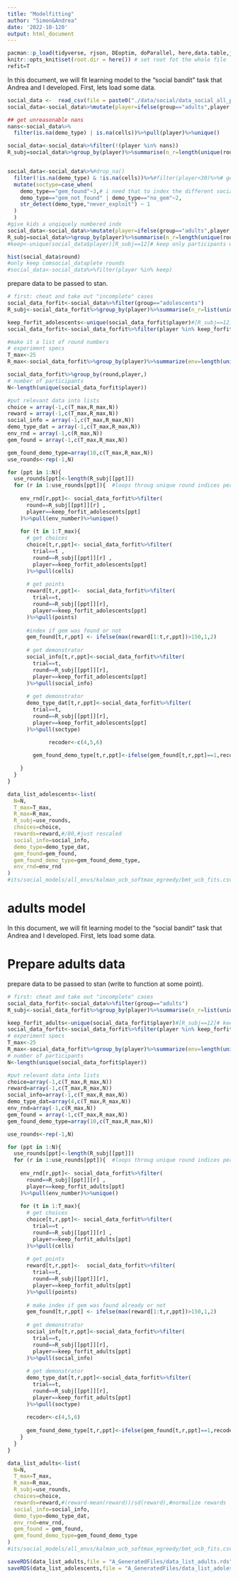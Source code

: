 ```yaml
---
title: "Modelfitting"
author: "Simon&Andrea"
date: '2022-10-120'
output: html_document
---
```


```r
pacman::p_load(tidyverse, rjson, DEoptim, doParallel, here,data.table,jsonlite,lme4,nnet,rstan,brms)
knitr::opts_knit$set(root.dir = here()) # set root fot the whole file
refit=T
```

In this document, we will fit learning model to the "social bandit" task that Andrea and I developed. 
First, lets load some data.

```r
social_data <-  read_csv(file = paste0("./data/social/data_social_all_participants.csv"))
social_data<-social_data%>%mutate(player=ifelse(group=="adults",player,player+1000))

## get unreasonable nans
nans<-social_data%>%
  filter(is.na(demo_type) | is.na(cells))%>%pull(player)%>%unique()

social_data<-social_data%>%filter(!(player %in% nans))
R_subj=social_data%>%group_by(player)%>%summarise(n_r=length(unique(round)))%>%pull(n_r)


social_data<-social_data%>%#drop_na()
  filter(!is.na(demo_type) & !is.na(cells))%>%#filter(player<30)%>%# get a sub-sample of both adults and adolescents 
  mutate(soctype=case_when(
    demo_type=="gem_found"~3,# i need that to index the different social weight parameters
    demo_type=="gem_not_found" | demo_type=="no_gem"~2,
    str_detect(demo_type,"never_exploit") ~ 1
  )
  )
#give kids a unqiquely numbered indx
social_data<-social_data%>%mutate(player=ifelse(group=="adults",player,player+1000))
R_subj=social_data%>%group_by(player)%>%summarise(n_r=length(unique(round)))%>%pull(n_r)
#keep<-unique(social_data$player)[R_subj==12]# keep only participants who completed all trials

hist(social_data$round)
#only keep comsocial_dataplete rounds
#social_data<-social_data%>%filter(player %in% keep)
```



prepare data to be passed to stan.

```r
# first: cheat and take out "incomplete" cases
social_data_forfit<-social_data%>%filter(group=="adolescents")
R_subj<-social_data_forfit%>%group_by(player)%>%summarise(n_r=list(unique(round)))%>%pull(n_r)#%>%length()

keep_forfit_adolescents<-unique(social_data_forfit$player)#[R_subj==12]# keep only participants who completed all trials
social_data_forfit<-social_data_forfit%>%filter(player %in% keep_forfit_adolescents)

#make it a list of round numbers
# experiment specs
T_max<-25
R_max<-social_data_forfit%>%group_by(player)%>%summarize(env=length(unique(env_number)))%>%pull()%>%max()

social_data_forfit%>%group_by(round,player,)
# number of participants
N<-length(unique(social_data_forfit$player))

#put relevant data into lists
choice = array(-1,c(T_max,R_max,N))
reward = array(-1,c(T_max,R_max,N))
social_info = array(-1,c(T_max,R_max,N))
demo_type_dat = array(-1,c(T_max,R_max,N))
env_rnd = array(-1,c(R_max,N))
gem_found = array(-1,c(T_max,R_max,N))

gem_found_demo_type=array(10,c(T_max,R_max,N))
use_rounds<-rep(-1,N)

for (ppt in 1:N){
  use_rounds[ppt]<-length(R_subj[[ppt]])
  for (r in 1:use_rounds[ppt]){  #loops throug unique round indices per participant
    
    env_rnd[r,ppt]<- social_data_forfit%>%filter(
      round==R_subj[[ppt]][r] ,
      player==keep_forfit_adolescents[ppt]
    )%>%pull(env_number)%>%unique()
    
    for (t in 1:T_max){
      # get choices
      choice[t,r,ppt]<- social_data_forfit%>%filter(
        trial==t ,
        round==R_subj[[ppt]][r] ,
        player==keep_forfit_adolescents[ppt]
      )%>%pull(cells)
      
      # get points
      reward[t,r,ppt]<-  social_data_forfit%>%filter(
        trial==t,
        round==R_subj[[ppt]][r],
        player==keep_forfit_adolescents[ppt]
      )%>%pull(points)
      
      #index if gem was found or not
      gem_found[t,r,ppt] <- ifelse(max(reward[1:t,r,ppt])>150,1,2)
      
      # get demonstrator
      social_info[t,r,ppt]<-social_data_forfit%>%filter(
        trial==t,
        round==R_subj[[ppt]][r],
        player==keep_forfit_adolescents[ppt]
      )%>%pull(social_info)
      
      # get demonstrator
      demo_type_dat[t,r,ppt]<-social_data_forfit%>%filter(
        trial==t,
        round==R_subj[[ppt]][r],
        player==keep_forfit_adolescents[ppt]
      )%>%pull(soctype)
      
             recoder<-c(4,5,6)

        gem_found_demo_type[t,r,ppt]<-ifelse(gem_found[t,r,ppt]==1,recoder[demo_type_dat[t,r,ppt]],demo_type_dat[t,r,ppt])

    }
  }
}

data_list_adolescents<-list(
  N=N,
  T_max=T_max,
  R_max=R_max,
  R_subj=use_rounds,
  choices=choice,
  rewards=reward,#/80,#just rescaled
  social_info=social_info,
  demo_type=demo_type_dat,
  gem_found=gem_found,
  gem_found_demo_type=gem_found_demo_type,
  env_rnd=env_rnd
)
#its/social_models/all_envs/kalman_ucb_softmax_egreedy/bmt_ucb_fits.csv")
```



# adults model

In this document, we will fit learning model to the "social bandit" task that Andrea and I developed. 
First, lets load some data.


# Prepare adults data

prepare data to be passed to stan (write to function at some point).

```r
# first: cheat and take out "incomplete" cases
social_data_forfit<-social_data%>%filter(group=="adults")
R_subj<-social_data_forfit%>%group_by(player)%>%summarise(n_r=list(unique(round)))%>%pull(n_r)#%>%length()

keep_forfit_adults<-unique(social_data_forfit$player)#[R_subj==12]# keep only participants who completed all trials
social_data_forfit<-social_data_forfit%>%filter(player %in% keep_forfit_adults)
# experiment specs
T_max<-25
R_max<-social_data_forfit%>%group_by(player)%>%summarize(env=length(unique(env_number)))%>%pull()%>%max()
# number of participants
N<-length(unique(social_data_forfit$player))

#put relevant data into lists
choice=array(-1,c(T_max,R_max,N))
reward=array(-1,c(T_max,R_max,N))
social_info=array(-1,c(T_max,R_max,N))
demo_type_dat=array(4,c(T_max,R_max,N))
env_rnd=array(-1,c(R_max,N))
gem_found = array(-1,c(T_max,R_max,N))
gem_found_demo_type=array(10,c(T_max,R_max,N))

use_rounds<-rep(-1,N)

for (ppt in 1:N){
  use_rounds[ppt]<-length(R_subj[[ppt]])
  for (r in 1:use_rounds[ppt]){  #loops throug unique round indices per participant
    
    env_rnd[r,ppt]<- social_data_forfit%>%filter(
      round==R_subj[[ppt]][r] ,
      player==keep_forfit_adults[ppt]
    )%>%pull(env_number)%>%unique()
    
    for (t in 1:T_max){
      # get choices
      choice[t,r,ppt]<- social_data_forfit%>%filter(
        trial==t ,
        round==R_subj[[ppt]][r] ,
        player==keep_forfit_adults[ppt]
      )%>%pull(cells)
      
      # get points
      reward[t,r,ppt]<-  social_data_forfit%>%filter(
        trial==t,
        round==R_subj[[ppt]][r],
        player==keep_forfit_adults[ppt]
      )%>%pull(points)
      
      # make index if gem was found already or not
      gem_found[t,r,ppt] <- ifelse(max(reward[1:t,r,ppt])>150,1,2)
      
      # get demonstrator
      social_info[t,r,ppt]<-social_data_forfit%>%filter(
        trial==t,
        round==R_subj[[ppt]][r],
        player==keep_forfit_adults[ppt]
      )%>%pull(social_info)
      
      # get demonstrator
      demo_type_dat[t,r,ppt]<-social_data_forfit%>%filter(
        trial==t,
        round==R_subj[[ppt]][r],
        player==keep_forfit_adults[ppt]
      )%>%pull(soctype)
      
      recoder<-c(4,5,6)
      
      gem_found_demo_type[t,r,ppt]<-ifelse(gem_found[t,r,ppt]==1,recoder[demo_type_dat[t,r,ppt]],demo_type_dat[t,r,ppt])
    }
  }
}

data_list_adults<-list(
  N=N,
  T_max=T_max,
  R_max=R_max,
  R_subj=use_rounds,
  choices=choice,
  rewards=reward,#(reward-mean(reward))/sd(reward),#normalize rewards
  social_info=social_info,
  demo_type=demo_type_dat,
  env_rnd=env_rnd,
  gem_found = gem_found,
  gem_found_demo_type=gem_found_demo_type
)
#its/social_models/all_envs/kalman_ucb_softmax_egreedy/bmt_ucb_fits.csv")

saveRDS(data_list_adults,file = "A_GeneratedFiles/data_list_adults.rds")
saveRDS(data_list_adolescents,file = "A_GeneratedFiles/data_list_adolescents.rds")

```
